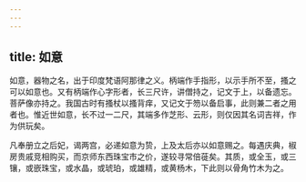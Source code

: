 ```yaml
---
---
---
```

title: 如意
---



如意，器物之名，出于印度梵语阿那律之义。柄端作手指形，以示手所不至，搔之可以如意也。又有柄端作心字形者，长三尺许，讲僧持之，记文于上，以备遗忘。菩萨像亦持之。我国古时有搔杖以搔背痒，又记文于笏以备启事，此则兼二者之用者也。惟近世如意，长不过一二尺，其端多作芝形、云形，则仅因其名词吉祥，作为供玩矣。

凡奉册立之后妃，谒两宫，必递如意为贽，上及太后亦以如意赐之。每遇庆典，椒房贵戚竞相购买，而京师东西珠宝市之价，遂较寻常倍蓰矣。其质，或全玉，或三镶，或嵌珠宝，或水晶，或琥珀，或雄精，或黄杨木，下此则以骨角竹木为之。